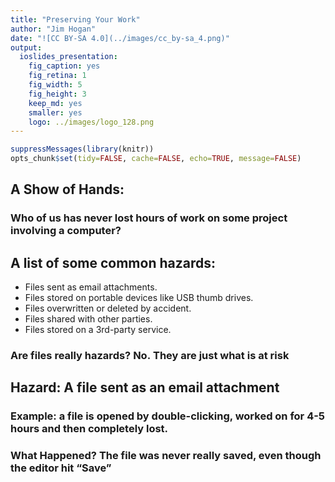 ```yaml
---
title: "Preserving Your Work"
author: "Jim Hogan"
date: "![CC BY-SA 4.0](../images/cc_by-sa_4.png)"
output:
  ioslides_presentation:
    fig_caption: yes
    fig_retina: 1
    fig_width: 5
    fig_height: 3
    keep_md: yes
    smaller: yes
    logo: ../images/logo_128.png
---
```


```r
suppressMessages(library(knitr))
opts_chunk$set(tidy=FALSE, cache=FALSE, echo=TRUE, message=FALSE)
```

## A Show of Hands:

### Who of us has **never** lost hours of work on some project involving a computer?

## A list of some common hazards:

* Files sent as email attachments.
* Files stored on portable devices like USB thumb drives.
* Files overwritten or deleted by accident.
* Files shared with other parties.
* Files stored on a 3rd-party service.

### Are files really hazards?  No.  They are just what is at risk

## Hazard: A file sent as an email attachment

### Example: a file is opened by double-clicking, worked on for 4-5 hours and then completely lost.

### What Happened? The file was never **really** saved, even though the editor hit "Save"

